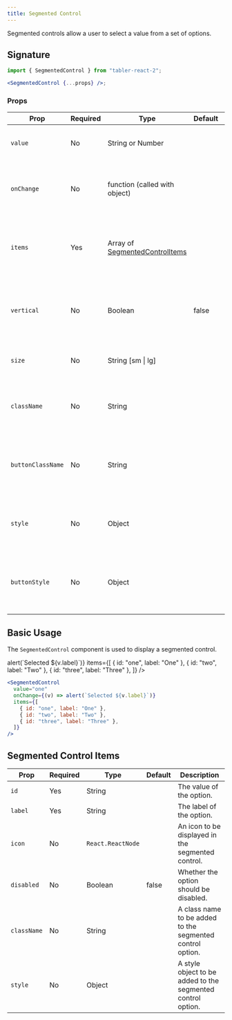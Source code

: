 ```yaml
---
title: Segmented Control
---
```



Segmented controls allow a user to select a value from a set of options.

## Signature

```jsx
import { SegmentedControl } from "tabler-react-2";

<SegmentedControl {...props} />;
```

### Props

| Prop              | Required | Type                                                       | Default | Description                                                   |
| ----------------- | -------- | ---------------------------------------------------------- | ------- | ------------------------------------------------------------- |
| `value`           | No       | String or Number                                           |         | The value of the selected option.                             |
| `onChange`        | No       | function (called with object)                              |         | A function that fires when the user selects a new option.     |
| `items`           | Yes      | Array of [SegmentedControlItems](#segmented-control-items) |         | An array of options to be displayed in the segmented control. |
| `vertical`        | No       | Boolean                                                    | false   | Whether the segmented control should be displayed vertically. |
| `size`            | No       | String [sm \| lg]                                          |         | The size of the segmented control.                            |
| `className`       | No       | String                                                     |         | A class name to be added to the segmented control.            |
| `buttonClassName` | No       | String                                                     |         | A class name to be added to the segmented control buttons.    |
| `style`           | No       | Object                                                     |         | A style object to be added to the segmented control.          |
| `buttonStyle`     | No       | Object                                                     |         | A style object to be added to the segmented control buttons.  |

## Basic Usage

The `SegmentedControl` component is used to display a segmented control.

<Excerpt>
  <SegmentedControl
    value="one"
    onChange={(v) => alert(`Selected ${v.label}`)}
    items={[
      { id: "one", label: "One" },
      { id: "two", label: "Two" },
      { id: "three", label: "Three" },
    ]}
  />
</Excerpt>

```jsx
<SegmentedControl
  value="one"
  onChange={(v) => alert(`Selected ${v.label}`)}
  items={[
    { id: "one", label: "One" },
    { id: "two", label: "Two" },
    { id: "three", label: "Three" },
  ]}
/>
```

## Segmented Control Items

| Prop        | Required | Type              | Default | Description                                                 |
| ----------- | -------- | ----------------- | ------- | ----------------------------------------------------------- |
| `id`        | Yes      | String            |         | The value of the option.                                    |
| `label`     | Yes      | String            |         | The label of the option.                                    |
| `icon`      | No       | `React.ReactNode` |         | An icon to be displayed in the segmented control.           |
| `disabled`  | No       | Boolean           | false   | Whether the option should be disabled.                      |
| `className` | No       | String            |         | A class name to be added to the segmented control option.   |
| `style`     | No       | Object            |         | A style object to be added to the segmented control option. |
